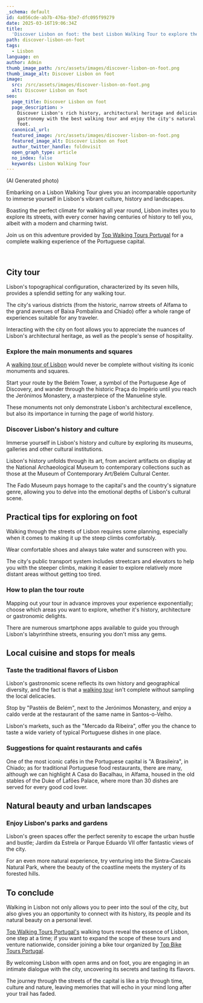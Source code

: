 ```yaml
---
_schema: default
id: 4a056cde-ab7b-476a-93e7-dfc095f99279
date: 2025-03-16T19:06:34Z
title:
  'Discover Lisbon on foot: the best Lisbon Walking Tour to explore the city'
path: discover-lisbon-on-foot
tags:
  - Lisbon
language: en
author: Admin
thumb_image_path: /src/assets/images/discover-lisbon-on-foot.png
thumb_image_alt: Discover Lisbon on foot
image:
  src: /src/assets/images/discover-lisbon-on-foot.png
  alt: Discover Lisbon on foot
seo:
  page_title: Discover Lisbon on foot
  page_description: >
    Discover Lisbon's rich history, architectural heritage and delicious
    gastronomy with the best walking tour and enjoy the city's natural beauty on
    foot.
  canonical_url:
  featured_image: /src/assets/images/discover-lisbon-on-foot.png
  featured_image_alt: Discover Lisbon on foot
  author_twitter_handle: foldnvisit
  open_graph_type: article
  no_index: false
  keywords: Lisbon Walking Tour
---
```


(AI Generated photo)

Embarking on a Lisbon Walking Tour gives you an incomparable opportunity to
immerse yourself in Lisbon's vibrant culture, history and landscapes.

Boasting the perfect climate for walking all year round, Lisbon invites you to
explore its streets, with every corner having centuries of history to tell you,
albeit with a modern and charming twist.

Join us on this adventure provided by
[Top Walking Tours Portugal](https://topwalkingtoursportugal.com/passeios-pedestres-portugal/)
for a complete walking experience of the Portuguese capital.

&nbsp;

## City tour

Lisbon's topographical configuration, characterized by its seven hills, provides
a splendid setting for any walking tour.

The city's various districts (from the historic, narrow streets of Alfama to the
grand avenues of Baixa Pombalina and Chiado) offer a whole range of experiences
suitable for any traveler.

Interacting with the city on foot allows you to appreciate the nuances of
Lisbon's architectural heritage, as well as the people's sense of hospitality.

### Explore the main monuments and squares

A
[walking tour of Lisbon](https://topwalkingtoursportugal.com/passeios-pedestres-portugal/)
would never be complete without visiting its iconic monuments and squares.

Start your route by the Belém Tower, a symbol of the Portuguese Age of
Discovery, and wander through the historic Praça do Império until you reach the
Jerónimos Monastery, a masterpiece of the Manueline style.

These monuments not only demonstrate Lisbon's architectural excellence, but also
its importance in turning the page of world history.

### Discover Lisbon's history and culture

Immerse yourself in Lisbon's history and culture by exploring its museums,
galleries and other cultural institutions.

Lisbon's history unfolds through its art, from ancient artifacts on display at
the National Archaeological Museum to contemporary collections such as those at
the Museum of Contemporary Art/Belém Cultural Center.

The Fado Museum pays homage to the capital's and the country's signature genre,
allowing you to delve into the emotional depths of Lisbon's cultural scene.

## Practical tips for exploring on foot

Walking through the streets of Lisbon requires some planning, especially when it
comes to making it up the steep climbs comfortably.

Wear comfortable shoes and always take water and sunscreen with you.

The city's public transport system includes streetcars and elevators to help you
with the steeper climbs, making it easier to explore relatively more distant
areas without getting too tired.

### How to plan the tour route

Mapping out your tour in advance improves your experience exponentially; choose
which areas you want to explore, whether it's history, architecture or
gastronomic delights.

There are numerous smartphone apps available to guide you through Lisbon's
labyrinthine streets, ensuring you don't miss any gems.

## Local cuisine and stops for meals

### Taste the traditional flavors of Lisbon

Lisbon's gastronomic scene reflects its own history and geographical diversity,
and the fact is that a
[walking tour](https://topwalkingtoursportugal.com/passeios-pedestres-portugal/)
isn't complete without sampling the local delicacies.

Stop by "Pastéis de Belém", next to the Jerónimos Monastery, and enjoy a caldo
verde at the restaurant of the same name in Santos-o-Velho.

Lisbon's markets, such as the "Mercado da Ribeira", offer you the chance to
taste a wide variety of typical Portuguese dishes in one place.

### Suggestions for quaint restaurants and cafés

One of the most iconic cafés in the Portuguese capital is "A Brasileira", in
Chiado; as for traditional Portuguese food restaurants, there are many, although
we can highlight A Casa do Bacalhau, in Alfama, housed in the old stables of the
Duke of Lafões Palace, where more than 30 dishes are served for every good cod
lover.

## Natural beauty and urban landscapes

### Enjoy Lisbon's parks and gardens

Lisbon's green spaces offer the perfect serenity to escape the urban hustle and
bustle; Jardim da Estrela or Parque Eduardo VII offer fantastic views of the
city.

For an even more natural experience, try venturing into the Sintra-Cascais
Natural Park, where the beauty of the coastline meets the mystery of its
forested hills.

## To conclude

Walking in Lisbon not only allows you to peer into the soul of the city, but
also gives you an opportunity to connect with its history, its people and its
natural beauty on a personal level.

[Top Walking Tours Portugal's](https://topwalkingtoursportugal.com/passeios-pedestres-portugal/)
walking tours reveal the essence of Lisbon, one step at a time; if you want to
expand the scope of these tours and venture nationwide, consider joining a bike
tour organized by
[Top Bike Tours Portugal](https://topbiketoursportugal.com/passeios-de-bicicleta-portugal/).

By welcoming Lisbon with open arms and on foot, you are engaging in an intimate
dialogue with the city, uncovering its secrets and tasting its flavors.

The journey through the streets of the capital is like a trip through time,
culture and nature, leaving memories that will echo in your mind long after your
trail has faded.
